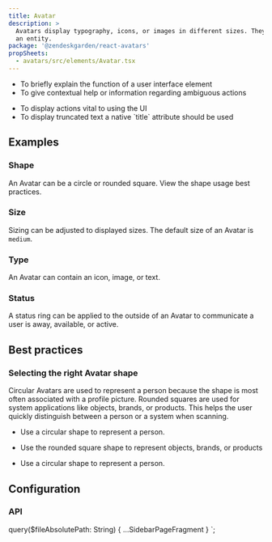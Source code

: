 ```yaml
---
title: Avatar
description: >
  Avatars display typography, icons, or images in different sizes. They help users quickly recognize
  an entity.
package: '@zendeskgarden/react-avatars'
propSheets:
  - avatars/src/elements/Avatar.tsx
---
```


<Usage>
  <UsageSection type="use">
    <ul>
      <li>To briefly explain the function of a user interface element</li>
      <li>To give contextual help or information regarding ambiguous actions</li>
    </ul>
  </UsageSection>
  <UsageSection type="misuse">
    <ul>
      <li>To display actions vital to using the UI</li>
      <li>To display truncated text a native `title` attribute should be used</li>
    </ul>
  </UsageSection>
</Usage>

## Examples

### Shape

An Avatar can be a circle or rounded square. View the shape usage best practices.


<CodeExample code={AvatarShapeCode}>
  <AvatarShape />
</CodeExample>

### Size

Sizing can be adjusted to displayed sizes. The default size of an Avatar is `medium`.


<CodeExample code={AvatarSizeCode}>
  <AvatarSize />
</CodeExample>

### Type

An Avatar can contain an icon, image, or text.


<CodeExample code={AvatarTypeCode}>
  <AvatarType />
</CodeExample>

### Status

A status ring can be applied to the outside of an Avatar to communicate a user is away, available,
or active.


<CodeExample code={AvatarStatusCode}>
  <AvatarStatus />
</CodeExample>

## Best practices

### Selecting the right Avatar shape

Circular Avatars are used to represent a person because the shape is most often associated with a
profile picture. Rounded squares are used for system applications like objects, brands, or products.
This helps the user quickly distinguish between a person or a system when scanning.

<BestPractice>
  <BestPracticeSection type="do" imageSource="components-avatar-shape-circle">
    <ul>
      <li>Use a circular shape to represent a person.</li>
    </ul>
  </BestPracticeSection>
  <BestPracticeSection type="dont" imageSource="components-avatar-shape-square">
    <ul>
      <li>Use the rounded square shape to represent objects, brands, or products</li>
    </ul>
  </BestPracticeSection>
</BestPractice>

<BestPractice>
  <BestPracticeSection type="do" imageSource="components-avatar-shape-circle">
    <ul>
      <li>Use a circular shape to represent a person.</li>
    </ul>
  </BestPracticeSection>
</BestPractice>

## Configuration

<PackageDescription data={props.data.mdx.package} />

### API

<PropSheets data={props.data.mdx.propsSheets} reactPackage={props.data.mdx.package} />


  query($fileAbsolutePath: String) {
    ...SidebarPageFragment
  }
`;
